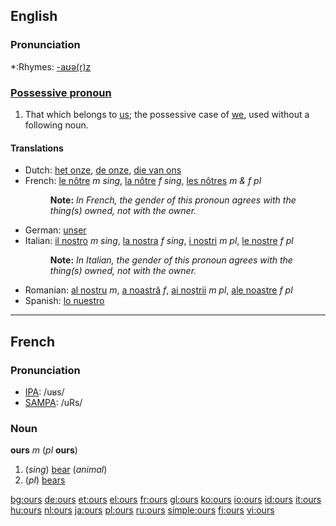 ==English==

===Pronunciation===
*:Rhymes: [[Rhymes:English:-aʊə(r)z|-aʊə(r)z]]

===[[Possessive pronoun]]===
#That which belongs to [[us]]; the possessive case of [[we]], used without a following noun.

====Translations====

*Dutch: [[het onze]], [[de onze]], [[die van ons]]
*French: [[le nôtre]] ''m sing'', [[la nôtre]] ''f sing'', [[les nôtres]] ''m & f pl''
*:'''Note:''' ''In French, the gender of this pronoun agrees with the thing(s) owned, not with the owner.''
*German: [[unser]]
*Italian: [[il nostro]] ''m sing'', [[la nostra]] ''f sing'', [[i nostri]] ''m pl'', [[le nostre]] ''f pl''
*:'''Note:''' ''In Italian, the gender of this pronoun agrees with the thing(s) owned, not with the owner.''
*Romanian: [[al nostru]] ''m'', [[a noastră]] ''f'', [[ai noştrii]] ''m pl'', [[ale noastre]] ''f pl''
*Spanish: [[lo nuestro]]

----
==French==

===Pronunciation===
*[[w:IPA|IPA]]: /uʁs/
*[[w:SAMPA|SAMPA]]: /uRs/

===Noun=== 
'''ours''' ''m'' (''pl'' '''ours''')

#(''sing'') [[bear]] (''animal'')
#(''pl'') [[bear]]s

[[bg:ours]]
[[de:ours]]
[[et:ours]]
[[el:ours]]
[[fr:ours]]
[[gl:ours]]
[[ko:ours]]
[[io:ours]]
[[id:ours]]
[[it:ours]]
[[hu:ours]]
[[nl:ours]]
[[ja:ours]]
[[pl:ours]]
[[ru:ours]]
[[simple:ours]]
[[fi:ours]]
[[vi:ours]]